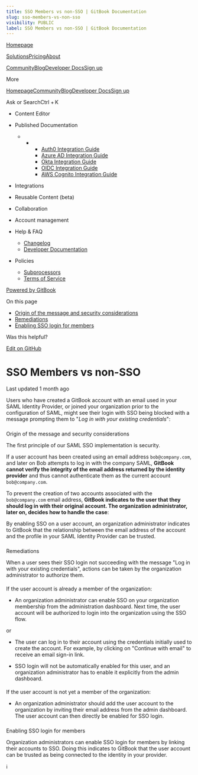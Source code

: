 ```yaml
---
title: SSO Members vs non-SSO | GitBook Documentation
slug: sso-members-vs-non-sso
visibility: PUBLIC
label: SSO Members vs non-SSO | GitBook Documentation
---
```

[Homepage](https://www.gitbook.com/)

[Solutions](https://www.gitbook.com/solutions/public-docs)[Pricing](https://www.gitbook.com/pricing)[About](https://www.gitbook.com/about)

[Community](https://github.com/GitbookIO/community)[Blog](https://www.gitbook.com/blog)[Developer Docs](https://developer.gitbook.com/)[Sign up](https://gitbook.com/join)

More

[Homepage](https://www.gitbook.com/)[Community](https://github.com/GitbookIO/community)[Blog](https://www.gitbook.com/blog)[Developer Docs](https://developer.gitbook.com/)[Sign up](https://gitbook.com/join)

Ask or SearchCtrl + K

*   Content Editor
    
*   Published Documentation
    
    *   *   *   [Auth0 Integration Guide](https://developer.gitbook.com/visitor-authentication/guides/integrations/how-to-use-auth0-integration-for-visitor-authentication)
            *   [Azure AD Integration Guide](https://developer.gitbook.com/visitor-authentication/guides/integrations/how-to-use-azure-ad-integration-for-visitor-authentication)
            *   [Okta Integration Guide](https://developer.gitbook.com/visitor-authentication/guides/integrations/how-to-use-okta-integration-for-visitor-authentication)
            *   [OIDC Integration Guide](https://developer.gitbook.com/visitor-authentication/guides/integrations/how-to-use-the-oidc-integration-for-visitor-authentication)
            *   [AWS Cognito Integration Guide](https://developer.gitbook.com/visitor-authentication/guides/integrations/how-to-use-the-aws-cognito-integration-for-visitor-authentication)
            
        
    
*   Integrations
    
*   Reusable Content (beta)
    
*   Collaboration
    
*   Account management
    
*   Help & FAQ
    
    *   [Changelog](https://changelog.gitbook.com/)
    *   [Developer Documentation](https://developer.gitbook.com/)
*   Policies
    
    *   [Subprocessors](https://policies.gitbook.com/security/subprocessors)
    *   [Terms of Service](https://policies.gitbook.com/terms)

[Powered by GitBook](https://www.gitbook.com/?utm_source=content&utm_medium=trademark&utm_campaign=NkEGS7hzeqa35sMXQZ4X)

On this page

*   [Origin of the message and security considerations](#origin-of-the-message-and-security-considerations)
*   [Remediations](#remediations)
*   [Enabling SSO login for members](#enabling-sso-login-for-members)

Was this helpful?

[Edit on GitHub](https://github.com/GitbookIO/public-docs/blob/main/account-management/sso-and-saml/saml/sso-members-vs-non-sso.md)

SSO Members vs non-SSO
======================

Last updated 1 month ago

Users who have created a GitBook account with an email used in your SAML Identity Provider, or joined your organization prior to the configuration of SAML, might see their login with SSO being blocked with a message prompting them to "_Log in with your existing credentials_":

### 

[](#origin-of-the-message-and-security-considerations)

Origin of the message and security considerations

The first principle of our SAML SSO implementation is security.

If a user account has been created using an email address `bob@company.com`, and later on Bob attempts to log in with the company SAML, **GitBook cannot verify the integrity of the email address returned by the identity provider** and thus cannot authenticate them as the current account `bob@company.com`.

To prevent the creation of two accounts associated with the `bob@company.com` email address, **GitBook indicates to the user that they should log in with their original account. The organization administrator, later on, decides how to handle the case**:

By enabling SSO on a user account, an organization administrator indicates to GitBook that the relationship between the email address of the account and the profile in your SAML Identity Provider can be trusted.

### 

[](#remediations)

Remediations

When a user sees their SSO login not succeeding with the message "Log in with your existing credentials", actions can be taken by the organization administrator to authorize them.

#### 

[](#if-the-user-account-is-already-a-member-of-the-organization)

If the user account is already a member of the organization:

*   An organization administrator can enable SSO on your organization membership from the administration dashboard. Next time, the user account will be authorized to login into the organization using the SSO flow.
    

or

*   The user can log in to their account using the credentials initially used to create the account. For example, by clicking on "Continue with email" to receive an email sign-in link.
    
*   SSO login will not be automatically enabled for this user, and an organization administrator has to enable it explicitly from the admin dashboard.
    

#### 

[](#if-the-user-account-is-not-yet-a-member-of-the-organization)

If the user account is not yet a member of the organization:

*   An organization administrator should add the user account to the organization by inviting their email address from the admin dashboard. The user account can then directly be enabled for SSO login.
    

### 

[](#enabling-sso-login-for-members)

Enabling SSO login for members

Organization administrators can enable SSO login for members by linking their accounts to SSO. Doing this indicates to GitBook that the user account can be trusted as being connected to the identity in your provider.

ℹ️
